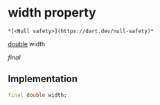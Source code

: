 # width property

    *[<Null safety>](https://dart.dev/null-safety)*

[double](https://api.flutter.dev/flutter/dart-core/double-class.html) width

_final_

## Implementation

```dart
final double width;


```
